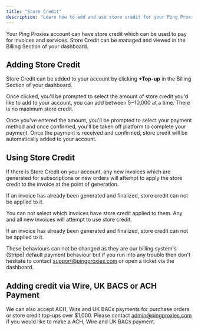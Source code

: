 ```yaml
---
title: "Store Credit"
description: "Learn how to add and use store credit for your Ping Proxies account"
---
```


Your Ping Proxies account can have store credit which can be used to pay for invoices and services. Store Credit can be managed and viewed in the Billing Section of your dashboard.

## Adding Store Credit

Store Credit can be added to your account by clicking **+Top-up** in the Billing Section of your dashboard.

Once clicked, you'll be prompted to select the amount of store credit you'd like to add to your account, you can add between $5-$10,000 at a time. There is no maximum store credit.

Once you've entered the amount, you'll be prompted to select your payment method and once confirmed, you'll be taken off platform to complete your payment. Once the payment is received and confirmed, store credit will be automatically added to your account.

## Using Store Credit

If there is Store Credit on your account, any new invoices which are generated for subscriptions or new orders will attempt to apply the store credit to the invoice at the point of generation.

If an invoice has already been generated and finalized, store credit can not be applied to it.

You can not select which invoices have store credit applied to them. Any and all new invoices will attempt to use store credit.

If an invoice has already been generated and finalized, store credit can not be applied to it.

These behaviours can not be changed as they are our billing system's (Stripe) default payment behaviour but if you run into any trouble then don't hesitate to contact support@pingproxies.com or open a ticket via the dashboard.

## Adding credit via Wire, UK BACS or ACH Payment

We can also accept ACH, Wire and UK BACs payments for purchase orders or store credit top-ups over $1,000. Please contact admin@pingproxies.com if you would like to make a ACH, Wire and UK BACs payment.